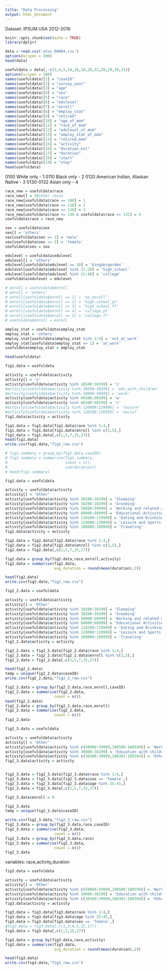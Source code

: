 ```yaml
---
title: "Data Processing"
output: html_document
---
```


Dataset: IPSUM USA 2012-2016

```r
knitr::opts_chunk$set(echo = TRUE)
library(dplyr)
```

```r
data = read.csv('atus_00004.csv')
options(scipen = 200)
head(data)
```

```r
usefuldata = data[,-c(3,4,5,14,16,18,20,22,28,29,30,31)]
options(scipen = 200)
names(usefuldata)[1] = "caseID"
names(usefuldata)[2] = "survey_year"
names(usefuldata)[3] = "age"
names(usefuldata)[4] = "sex"
names(usefuldata)[5] = "race"
names(usefuldata)[6] = "edulevel"
names(usefuldata)[7] = "enroll"
names(usefuldata)[8] = "employ_stat"
names(usefuldata)[9] = "retired"
names(usefuldata)[10] = "age_of_mom"
names(usefuldata)[11] = "race_of_mum"
names(usefuldata)[12] = "edulevel_of_mom"
names(usefuldata)[13] = "employ_stat_of_mom"
names(usefuldata)[14] = "retired_mom"
names(usefuldata)[15] = "activity"
names(usefuldata)[16] = "duration_ext"
names(usefuldata)[17] = "duration"
names(usefuldata)[18] = "start"
names(usefuldata)[19] = "stop"
head(usefuldata)
```

0100 White only - 1
0110 Black only - 2
0120 American Indian, Alaskan Native - 3
0130-0132 Asian only - 4

```r

race_new = usefuldata$race
race_new[] = 5#other races
race_new[usefuldata$race == 100] = 1
race_new[usefuldata$race == 110] = 2
race_new[usefuldata$race == 120] = 3
race_new[usefuldata$race >= 130 & usefuldata$race <= 132] = 4
usefuldata$race = race_new

sex = usefuldata$sex
sex[] = 'others'
sex[usefuldata$sex == 1] = 'male'
sex[usefuldata$sex == 2] = 'female'
usefuldata$sex = sex

edulevel = usefuldata$edulevel
edulevel[] = 'others'
edulevel[usefuldata$edulevel == 10] = 'kingdergarden'
edulevel[usefuldata$edulevel %in% 11:20] = 'high_school'
edulevel[usefuldata$edulevel %in% 21:40] = 'college'
usefuldata$edulevel = edulevel

# enroll = usefuldata$enroll
# enroll = 'others'
# enroll[usefuldata$enroll == 1] = 'no_enroll'
# enroll[usefuldata$enroll == 2] = 'high_school_pt'
# enroll[usefuldata$enroll == 3] = 'high_school_ft'
# enroll[usefuldata$enroll == 4] = 'college_pt'
# enroll[usefuldata$enroll == 5] = 'college_ft'
# usefuldata$enroll = enroll

employ_stat = usefuldata$employ_stat
employ_stat = 'others'
employ_stat[usefuldata$employ_stat %in% 2:4] = 'not_at_work'
employ_stat[usefuldata$employ_stat == 1] = 'at_work'
usefuldata$employ_stat = employ_stat

head(usefuldata)
```

```r

fig1.data = usefuldata

activity = usefuldata$activity
activity[] = 'o'
activity[usefuldata$activity %in% 10100:10199] = 's'
#activity[usefuldata$activity %in% 30200:30299] = 'edu_with_children'
#activity[usefuldata$activity %in% 50000:59999] = 'work'
activity[usefuldata$activity %in% 60300:60399] = 'w'
activity[usefuldata$activity %in% 60100:60199] = 'c'
#activity[usefuldata$activity %in% 120000:129999] = 'leisure'
#activity[usefuldata$activity %in% 120100:120299] = 'social'
fig1.data$activity = activity

fig1.data = fig1.data[fig1.data$race %in% 1:4,]
fig1.data = fig1.data[fig1.data$enroll %in% c(3,5),]
fig1.data = fig1.data[,c(1,5,7,15,17)]
head(fig1.data)
write.csv(fig1.data,"fig1_raw.csv")

# fig1.summary = group_by(fig1.data,caseID)
# fig1.summary = summarise(fig1.summary,
#                          count = n(),
#                          sum(duration))
# head(fig1.summary)


```

```r

fig2.data = usefuldata

activity = usefuldata$activity
activity[] = 'Other'
activity[usefuldata$activity %in% 10100:10199] = 'Sleeping'
activity[usefuldata$activity %in% 10200:10299] = 'Grooming'
activity[usefuldata$activity %in% 50000:59999] = 'Working and related activities'
activity[usefuldata$activity %in% 60000:60999] = 'Educational Activities'
activity[usefuldata$activity %in% 110100:119999] = 'Eating and Drinking'
activity[usefuldata$activity %in% 120000:139999] = 'Leisure and Sports'
activity[usefuldata$activity %in% 180000:189999] = 'Traveling'
fig2.data$activity = activity

fig2.data = fig2.data[fig2.data$race %in% 1:4,]
fig2.data = fig2.data[fig2.data$enroll %in% c(3,5),]
fig2.data = fig2.data[,c(1,5,7,15,17)]

fig2.data = group_by(fig2.data,race,enroll,activity)
fig2.data = summarise(fig2.data,
                      avg_duration = round(mean(duration),2))

head(fig2.data)
write.csv(fig2.data,"fig2_raw.csv")
```
```r

fig2_2.data = usefuldata

activity = usefuldata$activity
activity[] = 'Other'
activity[usefuldata$activity %in% 10100:10199] = 'Sleeping'
activity[usefuldata$activity %in% 10200:10299] = 'Grooming'
activity[usefuldata$activity %in% 50000:59999] = 'Working and related activities'
activity[usefuldata$activity %in% 60000:60999] = 'Educational Activities'
activity[usefuldata$activity %in% 110100:119999] = 'Eating and Drinking'
activity[usefuldata$activity %in% 120000:139999] = 'Leisure and Sports'
activity[usefuldata$activity %in% 180000:189999] = 'Traveling'
fig2_2.data$activity = activity

fig2_2.data = fig2_2.data[fig2_2.data$race %in% 1:4,]
fig2_2.data = fig2_2.data[fig2_2.data$enroll %in% c(3,5),]
fig2_2.data = fig2_2.data[,c(1,5,7,15,17)]

head(fig2_2.data)
temp = unique(fig2_2.data$caseID)
write.csv(fig2_2.data,"fig2_2_raw.csv")

fig2_2.data = group_by(fig2_2.data,race,enroll,caseID)
fig2_2.data = summarise(fig2_2.data,
                      count = n())
head(fig2_2.data)
fig2_2.data = group_by(fig2_2.data,race,enroll)
fig2_2.data = summarise(fig2_2.data,
                      count = n())
fig2_2.data
```
```r

fig2_3.data = usefuldata

activity = usefuldata$activity
activity[] = 'Other'
activity[usefuldata$activity %in% c(50000:59999,180500:180599)] = 'Working and related activities'
activity[usefuldata$activity %in% 30000:30299] = 'Education with children'
activity[usefuldata$activity %in% c(30300:39999,180301:180304)] = 'Other activities with children'
fig2_3.data$activity = activity


fig2_3.data = fig2_3.data[fig2_3.data$race %in% 1:4,]
fig2_3.data = fig2_3.data[fig2_3.data$sex == 'female',]
fig2_3.data = fig2_3.data[fig2_3.data$age %in% 25:45,]
fig2_3.data = fig2_3.data[,c(1,5,7,15,17)]

fig2_3.data$enroll = 0

fig2_3.data
temp = unique(fig2_3.data$caseID)

write.csv(fig2_3.data,"fig2_3_raw.csv")
fig2_3.data = group_by(fig2_3.data,race,caseID)
fig2_3.data = summarise(fig2_3.data,
                      count = n())
fig2_3.data = group_by(fig2_3.data,race)
fig2_3.data = summarise(fig2_3.data,
                      count = n())
fig2_3.data
```



variables: race,activity,duration
```r

fig3.data = usefuldata

activity = usefuldata$activity
activity[] = 'Other'
activity[usefuldata$activity %in% c(50000:59999,180500:180599)] = 'Working and related activities'
activity[usefuldata$activity %in% 30000:30299] = 'Education with children'
activity[usefuldata$activity %in% c(30300:39999,180301:180304)] = 'Other activities with children'
fig3.data$activity = activity

fig3.data = fig3.data[fig3.data$race %in% 1:4,]
fig3.data = fig3.data[fig3.data$age %in% 25:45,]
fig3.data = fig3.data[fig3.data$sex == 'female',]
#fig3.data = fig3.data[,c(1,3,4,5,15,17)]
fig3.data = fig3.data[,c(1,5,15,17)]

fig3.data = group_by(fig3.data,race,activity)
fig3.data = summarise(fig3.data,
                      avg_duration = round(mean(duration),2))

head(fig3.data)
write.csv(fig3.data,"fig3_raw.csv")
```
